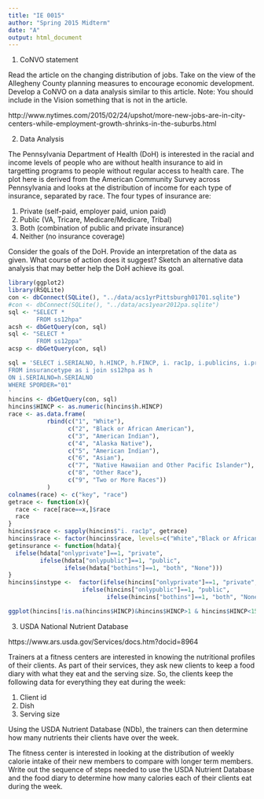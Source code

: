 ```yaml
---
title: "IE 0015"
author: "Spring 2015 Midterm"
date: "A"
output: html_document
---
```



1.  CoNVO statement

Read the article on the changing distribution of jobs. Take on the view of the Allegheny County planning measures to encourage economic development.
Develop a CoNVO on a data analysis similar to this article. Note: You should include in the Vision something that is not in the article.

http://www.nytimes.com/2015/02/24/upshot/more-new-jobs-are-in-city-centers-while-employment-growth-shrinks-in-the-suburbs.html


2.  Data Analysis

The Pennsylvania Department of Health (DoH) is interested in the racial and income levels of people who are without health insurance to aid in targetting programs to people without regular access to health care. The plot here is derived from the American Community Survey across Pennsylvania and looks at the distribution of income for each type of insurance, separated by race. The four types of insurance are:

  1. Private (self-paid, employer paid, union paid)
  2. Public (VA, Tricare, Medicare/Medicare, Tribal)
  3. Both (combination of public and private insurance)
  4. Neither (no insurance coverage)
  
Consider the goals of the DoH.  Provide an interpretation of the data as given.  What course of action does it suggest? Sketch an alternative data analysis that may better help the DoH achieve its goal.

```r
library(ggplot2)
library(RSQLite)
con <- dbConnect(SQLite(), "../data/acs1yrPittsburgh01701.sqlite")
#con <- dbConnect(SQLite(), "../data/acs1year2012pa.sqlite")
sql <- "SELECT *      
        FROM ss12hpa"
acsh <- dbGetQuery(con, sql)
sql <- "SELECT *      
        FROM ss12ppa"
acsp <- dbGetQuery(con, sql)
```



```r
sql = 'SELECT i.SERIALNO, h.HINCP, h.FINCP, i. rac1p, i.publicins, i.privateins, (i.publicins and i.privateins) as bothins, (not i.publicins and not i.privateins) as noins, (i.publicins and not i.privateins) as onlypublic, (i.privateins and not i.publicins) as onlyprivate
FROM insurancetype as i join ss12hpa as h
ON i.SERIALNO=h.SERIALNO
WHERE SPORDER="01"
'
hincins <- dbGetQuery(con, sql)
hincins$HINCP <- as.numeric(hincins$h.HINCP)
race <- as.data.frame(
           rbind(c("1", "White"),
                 c("2", "Black or African American"),
                 c("3", "American Indian"),
                 c("4", "Alaska Native"),
                 c("5", "American Indian"),
                 c("6", "Asian"),
                 c("7", "Native Hawaiian and Other Pacific Islander"),
                 c("8", "Other Race"),
                 c("9", "Two or More Races"))
           )
colnames(race) <- c("key", "race")
getrace <- function(x){
  race <- race[race==x,]$race
  race
}
hincins$race <- sapply(hincins$"i. rac1p", getrace)
hincins$race <- factor(hincins$race, levels=c("White","Black or African American", "Asian", "Two or More Races"), ordered = TRUE)
getinsurance <- function(hdata){
  ifelse(hdata["onlyprivate"]==1, "private", 
         ifelse(hdata["onlypublic"]==1, "public",
                ifelse(hdata["bothins"]==1, "both", "None")))
}
hincins$instype <-  factor(ifelse(hincins["onlyprivate"]==1, "private", 
                     ifelse(hincins["onlypublic"]==1, "public",
                            ifelse(hincins["bothins"]==1, "both", "None"))))
```

```r
ggplot(hincins[!is.na(hincins$HINCP)&hincins$HINCP>1 & hincins$HINCP<150000 & hincins$"i. rac1p" %in% c('1', '2', '6', '9'),]) + aes(x=HINCP, linetype = instype, shape=instype, y=..density..) + geom_freqpoly(binwidth=10000) + xlab("Household Income") + xlim(0, 150000) + facet_wrap(~race) + ggtitle("Distribution of household income\n based on insurance type of head of household, \nseparated by race") + ylab("Probability density")
```

3.  USDA National Nutrient Database

https://www.ars.usda.gov/Services/docs.htm?docid=8964


Trainers at a fitness centers are interested in knowing the nutritional profiles of their clients. As part of their services, they ask new clients to keep a food diary with what they eat and the serving size.  So, the clients keep the following data for everything they eat during the week:

1.  Client id
2.  Dish
3.  Serving size

Using the USDA Nutrient Database (NDb), the trainers can then determine how many nutrients their clients have over the week.

The fitness center is interested in looking at the distribution of weekly calorie intake of their new members to compare with longer term members. Write out the sequence of steps needed to use the USDA Nutrient Database and the food diary to determine how many calories each of their clients eat during the week.